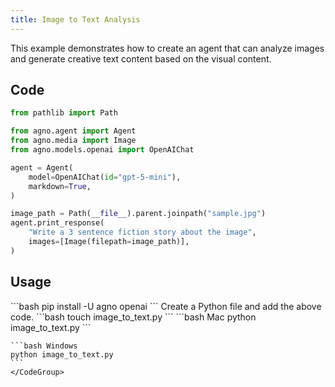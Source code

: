 ```yaml
---
title: Image to Text Analysis
---
```


This example demonstrates how to create an agent that can analyze images and generate creative text content based on the visual content.

## Code

```python cookbook/agents/multimodal/image_to_text.py
from pathlib import Path

from agno.agent import Agent
from agno.media import Image
from agno.models.openai import OpenAIChat

agent = Agent(
    model=OpenAIChat(id="gpt-5-mini"),
    markdown=True,
)

image_path = Path(__file__).parent.joinpath("sample.jpg")
agent.print_response(
    "Write a 3 sentence fiction story about the image",
    images=[Image(filepath=image_path)],
)
```

## Usage

<Steps>
  <Snippet file="create-venv-step.mdx" />

  <Step title="Install libraries">
    ```bash
    pip install -U agno openai
    ```
  </Step>
  <Snippet file="export-openai-api.mdx" />

  <Step title="Create a Python file">
    Create a Python file and add the above code.
    ```bash
    touch image_to_text.py
    ```
  </Step>

  <Step title="Run Agent">
    <CodeGroup>
    ```bash Mac
    python image_to_text.py
    ```
    
    ```bash Windows
    python image_to_text.py
    ```
    </CodeGroup>
  </Step>

  <Snippet file="find-all-cookbooks.mdx" />
</Steps>
